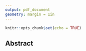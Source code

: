 ```yaml
---
output: pdf_document
geometry: margin = 1in
---
```


```r
knitr::opts_chunk$set(echo = TRUE)
```

## Abstract